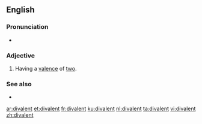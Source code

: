 ==English==

===Pronunciation===
* {{a|UK}} {{IPA|/daɪˈveɪlənt/|lang=en}}

===Adjective===
{{en-adj|-}}

# {{lb|en|chemistry}} Having a [[valence]] of [[two]].

===See also===
* {{l|en|bivalent}}

[[ar:divalent]]
[[et:divalent]]
[[fr:divalent]]
[[ku:divalent]]
[[nl:divalent]]
[[ta:divalent]]
[[vi:divalent]]
[[zh:divalent]]